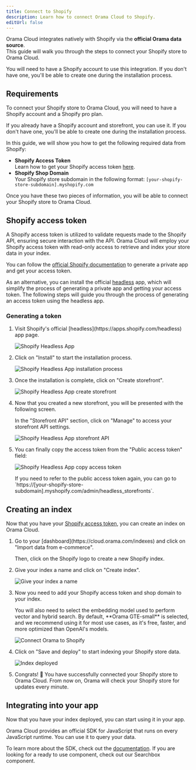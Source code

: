 ```yaml
---
title: Connect to Shopify
description: Learn how to connect Orama Cloud to Shopify.
editUrl: false
---
```


Orama Cloud integrates natively with Shopify via the **official Orama data source**. \
This guide will walk you through the steps to connect your Shopify store to Orama Cloud.

You will need to have a Shopify account to use this integration. If you don't have one, you'll be able to create one during the installation process.

## Requirements

To connect your Shopify store to Orama Cloud, you will need to have a Shopify account and a Shopify pro plan.

If you already have a Shopify account and storefront, you can use it. If you don't have one, you'll be able to create one during the installation process.

In this guide, we will show you how to get the following required data from Shopify:

- **Shopify Access Token** \
  Learn how to get your Shopify access token [here](#getting-your-shopify-access-token).
- **Shopify Shop Domain** \
  Your Shopify store subdomain in the following format: `[your-shopify-store-subdomain].myshopify.com`

Once you have these two pieces of information, you will be able to connect your Shopify store to Orama Cloud.

## Shopify access token

A Shopify access token is utilized to validate requests made to the Shopify API, ensuring secure interaction with the API. Orama Cloud will employ your Shopify access token with read-only access to retrieve and index your store data in your index.

You can follow the [official Shopify documentation](https://shopify.dev/docs/apps/auth/admin-app-access-tokens) to generate a private app and get your access token.

As an alternative, you can install the official [headless](https://apps.shopify.com/headless) app, which will simplify the process of generating a private app and getting your access token. The following steps will guide you through the process of generating an access token using the headless app.

### Generating a token

<Steps>
  <ol>
    <li>
      <p class="pl-10">Visit Shopify's official [headless](https://apps.shopify.com/headless) app page.</p>
      <img
        src="/cloud/guides/shopify/headless-app.webp"
        alt="Shopify Headless App"
        class="mx-10"
      />
    </li>
    <li>
      <p class="pl-10">Click on "Install" to start the installation process.</p>
      <img
        src="/cloud/guides/shopify/headless-app-installation.webp"
        alt="Shopify Headless App installation process"
        class="mx-10"
      />
    </li>
    <li>
      <p class="pl-10">Once the installation is complete, click on "Create storefront".</p>
      <img
        src="/cloud/guides/shopify/headless-app-create-storefront.webp"
        alt="Shopify Headless App create storefront"
        class="mx-10"
      />
    </li>
    <li>
      <p class="pl-10">Now that you created a new storefront, you will be presented with the following screen.</p>
      <p class="pl-10">In the "Storefront API" section, click on "Manage" to access your storefront API settings.</p>
      <img
        src="/cloud/guides/shopify/headless-app-storefront-created.webp"
        alt="Shopify Headless App storefront API"
        class="mx-10"
      />
    </li>
    <li>
      <p class="pl-10">You can finally copy the access token from the "Public access token" field:</p>
      <img
        src="/cloud/guides/shopify/headless-app-access-token.webp"
        alt="Shopify Headless App copy access token"
        class="mx-10"
      />
      <p class="pl-10">If you need to refer to the public access token again, you can go to `https://[your-shopify-store-subdomain].myshopify.com/admin/headless_storefronts`.</p>
    </li>
  </ol>
</Steps>

## Creating an index

Now that you have your [Shopify access token](#shopify-access-token), you can create an index on Orama Cloud.

<Steps>
  <ol>
    <li>
      <p class="pl-10">Go to your [dashboard](https://cloud.orama.com/indexes) and click on "Import data from e-commerce".</p>
      <p class="pl-10">Then, click on the Shopify logo to create a new Shopify index.</p>
    </li>
    <li>
      <p class="pl-10">Give your index a name and click on "Create index".</p>
      <img
        src="/cloud/guides/shopify/orama-shopify-config.png"
        alt="Give your index a name"
        class="mx-10"
      />
    </li>
    <li>
      <p class="pl-10">Now you need to add your Shopify access token and shop domain to your index.</p>
      <p class="pl-10">You will also need to select the embedding model used to perform vector and hybrid search. By default, **Orama GTE-small** is selected, and we recommend using it for most use cases, as it's free, faster, and more optimized than OpenAI's models.</p>
      <img
        src="/cloud/guides/shopify/orama-new-index-shopify-feed.png"
        alt="Connect Orama to Shopify"
        class="mx-10"
      />
    </li>
    <li>
      <p class="pl-10">Click on "Save and deploy" to start indexing your Shopify store data.</p>
      <img
        src="/cloud/guides/shopify/orama-deployed.png"
        alt="Index deployed"
        class="mx-10"
      />
    </li>
    <li>
      <p class="pl-10">Congrats! 🎉 You have successfully connected your Shopify store to Orama Cloud. From now on, Orama will check your Shopify store for updates every minute.</p>
    </li>
  </ol>
</Steps>

## Integrating into your app

Now that you have your index deployed, you can start using it in your app.

Orama Cloud provides an official SDK for JavaScript that runs on every JavaScript runtime. You can use it to query your data.

To learn more about the SDK, check out the [documentation](/cloud/integrating-orama-cloud/javascript-sdk). If you are looking for a ready to use component, check out our Searchbox component.
